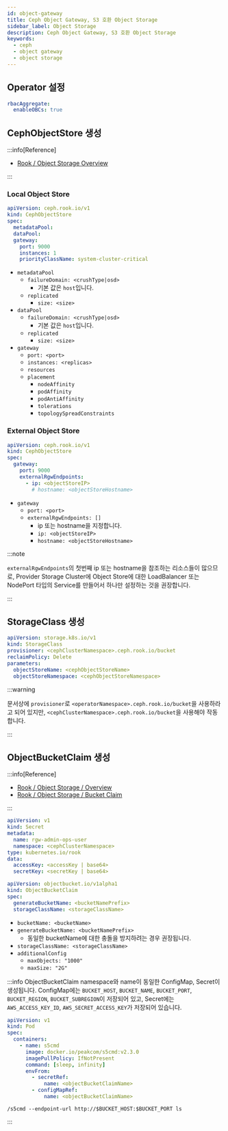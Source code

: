 ```yaml
---
id: object-gateway
title: Ceph Object Gateway, S3 호환 Object Storage
sidebar_label: Object Storage
description: Ceph Object Gateway, S3 호환 Object Storage
keywords:
  - ceph
  - object gateway
  - object storage
---
```


## Operator 설정

```yaml title="rook-ceph-values.yaml"
rbacAggregate:
  enableOBCs: true
```

## CephObjectStore 생성

:::info[Reference]

- [Rook / Object Storage Overview](https://rook.io/docs/rook/latest-release/Storage-Configuration/Object-Storage-RGW/object-storage/)

:::

### Local Object Store

```yaml
apiVersion: ceph.rook.io/v1
kind: CephObjectStore
spec:
  metadataPool:
  dataPool:
  gateway:
    port: 9000
    instances: 1
    priorityClassName: system-cluster-critical
```

- `metadataPool`
  - `failureDomain: <crushType|osd>`
    - 기본 값은 `host`입니다.
  - `replicated`
    - `size: <size>`
- `dataPool`
  - `failureDomain: <crushType|osd>`
    - 기본 값은 `host`입니다.
  - `replicated`
    - `size: <size>`
- `gateway`
  - `port: <port>`
  - `instances: <replicas>`
  - `resources`
  - `placement`
    - `nodeAffinity`
    - `podAffinity`
    - `podAntiAffinity`
    - `tolerations`
    - `topologySpreadConstraints`

### External Object Store

```yaml
apiVersion: ceph.rook.io/v1
kind: CephObjectStore
spec:
  gateway:
    port: 9000
    externalRgwEndpoints:
      - ip: <objectStoreIP>
        # hostname: <objectStoreHostname>
```

- `gateway`
  - `port: <port>`
  - `externalRgwEndpoints: []`
    - ip 또는 hostname을 지정합니다.
    - `ip: <objectStoreIP>`
    - `hostname: <objectStoreHostname>`

:::note

`externalRgwEndpoints`의 첫번째 ip 또는 hostname을 참조하는 리소스들이 많으므로, Provider Storage Cluster에 Object Store에 대한 LoadBalancer 또는 NodePort 타입의 Service를 만들어서 하나만 설정하는 것을 권장합니다.

:::

## StorageClass 생성

```yaml
apiVersion: storage.k8s.io/v1
kind: StorageClass
provisioner: <cephClusterNamespace>.ceph.rook.io/bucket
reclaimPolicy: Delete
parameters:
  objectStoreName: <cephObjectStoreName>
  objectStoreNamespace: <cephObjectStoreNamespace>
```

:::warning

문서상에 `provisioner`로 `<operatorNamespace>.ceph.rook.io/bucket`을 사용하라고 되어 있지만, `<cephClusterNamespace>.ceph.rook.io/bucket`을 사용해야 작동합니다.

:::

## ObjectBucketClaim 생성

:::info[Reference]

- [Rook / Object Storage / Overview](https://rook.io/docs/rook/latest-release/Storage-Configuration/Object-Storage-RGW/object-storage/)
- [Rook / Object Storage / Bucket Claim](https://rook.io/docs/rook/latest-release/Storage-Configuration/Object-Storage-RGW/ceph-object-bucket-claim/)

:::

```yaml
apiVersion: v1
kind: Secret
metadata:
  name: rgw-admin-ops-user
  namespace: <cephClusterNamespace>
type: kubernetes.io/rook
data:
  accessKey: <accessKey | base64>
  secretKey: <secretKey | base64>
```

```yaml
apiVersion: objectbucket.io/v1alpha1
kind: ObjectBucketClaim
spec:
  generateBucketName: <bucketNamePrefix>
  storageClassName: <storageClassName>
```

- `bucketName: <bucketName>`
- `generateBucketName: <bucketNamePrefix>`
  - 동일한 bucketName에 대한 충돌을 방지하려는 경우 권장됩니다.
- `storageClassName: <storageClassName>`
- `additionalConfig`
  - `maxObjects: "1000"`
  - `maxSize: "2G"`

:::info
ObjectBucketClaim namespace와 name이 동일한 ConfigMap, Secret이 생성됩니다. ConfigMap에는 `BUCKET_HOST`, `BUCKET_NAME`, `BUCKET_PORT`, `BUCKET_REGION`, `BUCKET_SUBREGION`이 저장되어 있고, Secret에는 `AWS_ACCESS_KEY_ID`, `AWS_SECRET_ACCESS_KEY`가 저장되어 있습니다.

```yaml
apiVersion: v1
kind: Pod
spec:
  containers:
    - name: s5cmd
      image: docker.io/peakcom/s5cmd:v2.3.0
      imagePullPolicy: IfNotPresent
      command: [sleep, infinity]
      envFrom:
        - secretRef:
            name: <objectBucketClaimName>
        - configMapRef:
            name: <objectBucketClaimName>
```

```shell
/s5cmd --endpoint-url http://$BUCKET_HOST:$BUCKET_PORT ls
```

:::
